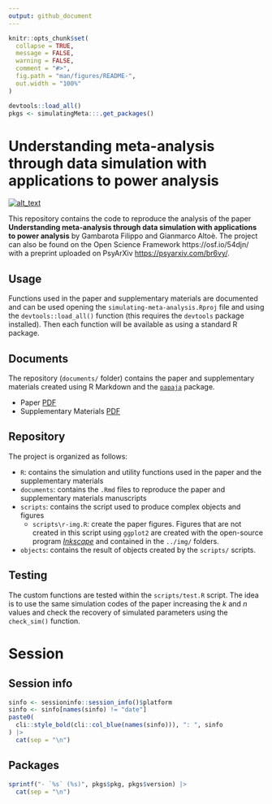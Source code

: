 ```yaml
---
output: github_document
---
```


<!-- README.md is generated from README.Rmd. Please edit that file -->

```r
knitr::opts_chunk$set(
  collapse = TRUE,
  message = FALSE,
  warning = FALSE,
  comment = "#>",
  fig.path = "man/figures/README-",
  out.width = "100%"
)

devtools::load_all()
pkgs <- simulatingMeta:::.get_packages()
```

# Understanding meta-analysis through data simulation with applications to power analysis

<!-- badges: start -->
[<img alt="alt_text" src="https://img.shields.io/badge/OSF-https%3A%2F%2Fosf.io%2F54djn%2F-blue" />](https://osf.io/54djn/)
<!-- badges: end -->

This repository contains the code to reproduce the analysis of the paper **Understanding meta-analysis through data simulation with applications to power analysis** by Gambarota Filippo and Gianmarco Altoè. The project can also be found on the Open Science Framework https://osf.io/54djn/ with a preprint uploaded on PsyArXiv [https://psyarxiv.com/br6vy/](https://psyarxiv.com/br6vy/).

## Usage

Functions used in the paper and supplementary materials are documented and can be used opening the `simulating-meta-analysis.Rproj` file and using the `devtools::load_all()` function (this requires the `devtools` package installed). Then each function will be available as using a standard R package.

## Documents

The repository (`documents/` folder) contains the paper and supplementary materials created using R Markdown and the [`papaja`](https://cran.r-project.org/web/packages/papaja/index.html) package.

- Paper [PDF](documents/paper/paper.pdf)
- Supplementary Materials [PDF](documents/supplementary/supplementary.pdf)

## Repository

The project is organized as follows:

- `R`: contains the simulation and utility functions used in the paper and the supplementary materials
- `documents`: contains the `.Rmd` files to reproduce the paper and supplementary materials manuscripts
- `scripts`: contains the script used to produce complex objects and figures
  - `scripts\r-img.R`: create the paper figures. Figures that are not created in this script using `ggplot2` are created with the open-source program [*Inkscape*](https://inkscape.org/) and contained in the `../img/` folders.
- `objects`: contains the result of objects created by the `scripts/` scripts.

## Testing

The custom functions are tested within the `scripts/test.R` script. The idea is to use the same simulation codes of the paper increasing the $k$ and $n$ values and check the recovery of simulated parameters using the `check_sim()` function.

# Session

## Session info

```r
sinfo <- sessioninfo::session_info()$platform
sinfo <- sinfo[names(sinfo) != "date"]
paste0(
  cli::style_bold(cli::col_blue(names(sinfo))), ": ", sinfo
) |> 
  cat(sep = "\n")
```

## Packages

```r
sprintf("- `%s` (%s)", pkgs$pkg, pkgs$version) |> 
  cat(sep = "\n")
```
